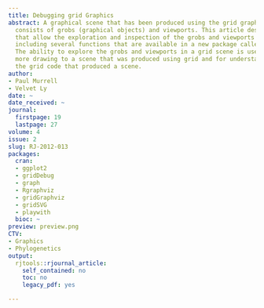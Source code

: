 ```yaml
---
title: Debugging grid Graphics
abstract: A graphical scene that has been produced using the grid graphics package
  consists of grobs (graphical objects) and viewports. This article describes functions
  that allow the exploration and inspection of the grobs and viewports in a grid scene,
  including several functions that are available in a new package called gridDebug.
  The ability to explore the grobs and viewports in a grid scene is useful for adding
  more drawing to a scene that was produced using grid and for understanding and debugging
  the grid code that produced a scene.
author:
- Paul Murrell
- Velvet Ly
date: ~
date_received: ~
journal:
  firstpage: 19
  lastpage: 27
volume: 4
issue: 2
slug: RJ-2012-013
packages:
  cran:
  - ggplot2
  - gridDebug
  - graph
  - Rgraphviz
  - gridGraphviz
  - gridSVG
  - playwith
  bioc: ~
preview: preview.png
CTV:
- Graphics
- Phylogenetics
output:
  rjtools::rjournal_article:
    self_contained: no
    toc: no
    legacy_pdf: yes

---
```

